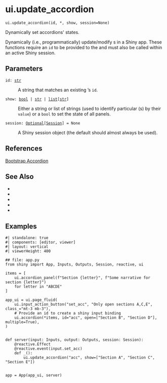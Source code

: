 # ui.update_accordion { #shiny.ui.update_accordion }

`ui.update_accordion(id, *, show, session=None)`

Dynamically set accordions&#x27; states.

Dynamically (i.e., programmatically) update/modify [](:func:`~shiny.ui.accordion`)s in a Shiny app.
These functions require an `id` to be provided to the [](:func:`~shiny.ui.accordion`) and must also be
called within an active Shiny session.

## Parameters

<code><span class="parameter-name">id</span><span class="parameter-annotation-sep">:</span> <span class="parameter-annotation">[str](`str`)</span></code>

:   A string that matches an existing [](:func:`~shiny.ui.accordion`)'s `id`.

<code><span class="parameter-name">show</span><span class="parameter-annotation-sep">:</span> <span class="parameter-annotation">[bool](`bool`) \| [str](`str`) \| [list](`list`)\[[str](`str`)\]</span></code>

:   Either a string or list of strings (used to identify particular
    [](:func:`~shiny.ui.accordion_panel`)(s) by their `value`) or a `bool` to set the state of all
    panels.

<code><span class="parameter-name">session</span><span class="parameter-annotation-sep">:</span> <span class="parameter-annotation">[Optional](`typing.Optional`)\[[Session](`shiny.session.Session`)\]</span> <span class="parameter-default-sep">=</span> <span class="parameter-default">None</span></code>

:   A Shiny session object (the default should almost always be used).

## References

[Bootstrap Accordion](https://getbootstrap.com/docs/5.3/components/accordion/)



## See Also

* [](:func:`~shiny.ui.accordion`)
* [](:func:`~shiny.ui.accordion_panel`)
* [](:func:`~shiny.ui.insert_accordion_panel`)
* [](:func:`~shiny.ui.remove_accordion_panel`)
* [](:func:`~shiny.ui.update_accordion_panel`)

## Examples

```shinylive-python
#| standalone: true
#| components: [editor, viewer]
#| layout: vertical
#| viewerHeight: 400

## file: app.py
from shiny import App, Inputs, Outputs, Session, reactive, ui

items = [
    ui.accordion_panel(f"Section {letter}", f"Some narrative for section {letter}")
    for letter in "ABCDE"
]

app_ui = ui.page_fluid(
    ui.input_action_button("set_acc", "Only open sections A,C,E", class_="mt-3 mb-3"),
    # Provide an id to create a shiny input binding
    ui.accordion(*items, id="acc", open=["Section B", "Section D"], multiple=True),
)


def server(input: Inputs, output: Outputs, session: Session):
    @reactive.Effect
    @reactive.event(input.set_acc)
    def _():
        ui.update_accordion("acc", show=["Section A", "Section C", "Section E"])


app = App(app_ui, server)
```